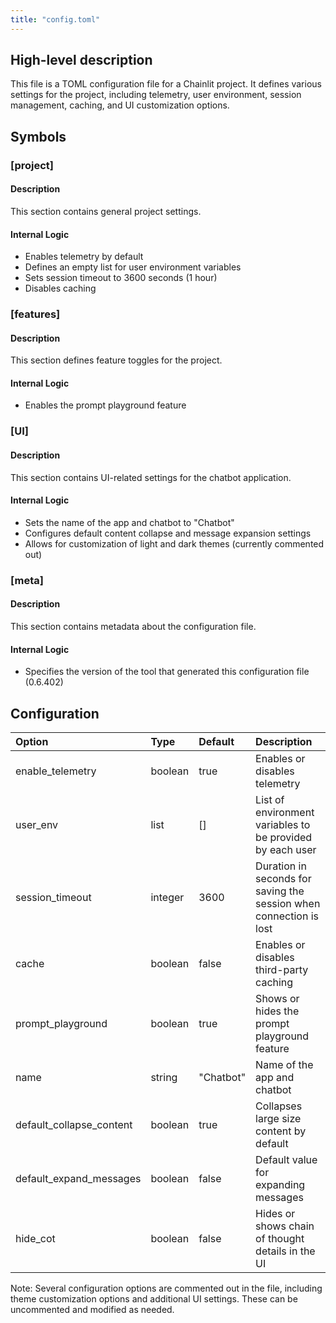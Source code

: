 ```yaml
---
title: "config.toml"
---
```


## High-level description
This file is a TOML configuration file for a Chainlit project. It defines various settings for the project, including telemetry, user environment, session management, caching, and UI customization options.

## Symbols

### [project]
#### Description
This section contains general project settings.

#### Internal Logic
- Enables telemetry by default
- Defines an empty list for user environment variables
- Sets session timeout to 3600 seconds (1 hour)
- Disables caching

### [features]
#### Description
This section defines feature toggles for the project.

#### Internal Logic
- Enables the prompt playground feature

### [UI]
#### Description
This section contains UI-related settings for the chatbot application.

#### Internal Logic
- Sets the name of the app and chatbot to "Chatbot"
- Configures default content collapse and message expansion settings
- Allows for customization of light and dark themes (currently commented out)

### [meta]
#### Description
This section contains metadata about the configuration file.

#### Internal Logic
- Specifies the version of the tool that generated this configuration file (0.6.402)

## Configuration
| Option | Type | Default | Description |
|:-------|:-----|:--------|:------------|
| enable_telemetry | boolean | true | Enables or disables telemetry |
| user_env | list | [] | List of environment variables to be provided by each user |
| session_timeout | integer | 3600 | Duration in seconds for saving the session when connection is lost |
| cache | boolean | false | Enables or disables third-party caching |
| prompt_playground | boolean | true | Shows or hides the prompt playground feature |
| name | string | "Chatbot" | Name of the app and chatbot |
| default_collapse_content | boolean | true | Collapses large size content by default |
| default_expand_messages | boolean | false | Default value for expanding messages |
| hide_cot | boolean | false | Hides or shows chain of thought details in the UI |

Note: Several configuration options are commented out in the file, including theme customization options and additional UI settings. These can be uncommented and modified as needed.